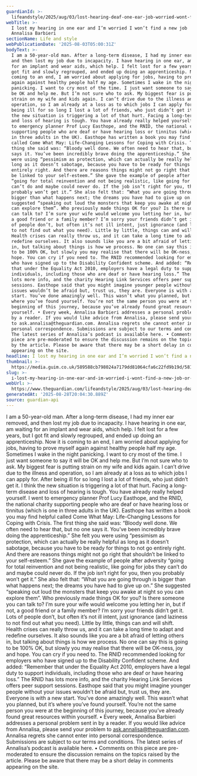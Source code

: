 ```yaml
---
guardianId: >-
  lifeandstyle/2025/aug/03/lost-hearing-deaf-one-ear-job-worried-wont-find-new-job
webTitle: >-
  I lost my hearing in one ear and I’m worried I won’t find a new job | Ask
  Annalisa Barbieri
sectionName: Life and style
webPublicationDate: '2025-08-03T05:00:31Z'
bodyText: >-
  I am a 50-year-old man. After a long-term disease, I had my inner ear removed,
  and then lost my job due to incapacity. I have hearing in one ear, am waiting
  for an implant and wear aids, which help. I felt lost for a few years, but I
  got fit and slowly regrouped, and ended up doing an apprenticeship. Now it is
  coming to an end, I am worried about applying for jobs, having to prove myself
  again against healthy people half my age. Sometimes I wake in the night
  panicking. I want to cry most of the time. I just want someone to say it will
  be OK and help me. But I’m not sure who to ask. My biggest fear is putting
  strain on my wife and kids again. I can’t drive due to the illness and
  operation, so I am already at a loss as to which jobs I can apply for. After
  being ill for so long I lost a lot of friends, who just didn’t get it. I think
  the new situation is triggering a lot of that hurt. Facing a long-term disease
  and loss of hearing is tough. You have already really helped yourself. I went
  to emergency planner Prof Lucy Easthope, and the RNID, the national charity
  supporting people who are deaf or have hearing loss or tinnitus (which is one
  in three adults in the UK). Easthope has written a book you may find helpful
  called Come What May: Life-Changing Lessons for Coping with Crisis. The first
  thing she said was: “Bloody well done. We often need to hear that, but no one
  says it. You’ve been incredibly brave doing the apprenticeship.” She felt you
  were using “pessimism as protection, which can actually be really helpful as
  long as it doesn’t sabotage, because you have to be ready for things to not go
  entirely right. And there are reasons things might not go right that shouldn’t
  be linked to your self-esteem.” She gave the example of people after adversity
  “going for total reinvention and not being realistic, like going for jobs they
  can’t do and maybe could never do. If the job isn’t right for you, then you
  probably won’t get it.” She also felt that: “What you are going through is
  bigger than what happens next; the dreams you have had to give up on.” She
  suggested “speaking out loud the monsters that keep you awake at night so you
  can explore them”. Who previously made things OK for you? Is there someone you
  can talk to? I’m sure your wife would welcome you letting her in, but if not,
  a good friend or a family member? I’m sorry your friends didn’t get it. Lots
  of people don’t, but often it’s not ill intent, just ignorance (and laziness
  to not find out what you need). Little by little, things can and will shift.
  Health crises can really throw us, and it can take a long time to adapt and
  redefine ourselves. It also sounds like you are a bit afraid of letting others
  in, but talking about things is how we process. No one can say this is going
  to be 100% OK, but slowly you may realise that there will be OK-ness, joy and
  hope. You can cry if you need to. The RNID recommended looking for employers
  who have signed up to the Disability Confident scheme. And added: “Remember
  that under the Equality Act 2010, employers have a legal duty to support
  individuals, including those who are deaf or have hearing loss.” The RNID has
  lots more info, and the charity Hearing Link Services offers peer support
  sessions. Easthope said that you might imagine younger people without your
  issues wouldn’t be afraid but, trust us, they are. Everyone is with a new
  start. You’ve done amazingly well. This wasn’t what you planned, but it’s
  where you’ve found yourself. You’re not the same person you were at the
  beginning of this journey, because you’ve already found great resources within
  yourself. • Every week, Annalisa Barbieri addresses a personal problem sent in
  by a reader. If you would like advice from Annalisa, please send your problem
  to ask.annalisa@theguardian.com. Annalisa regrets she cannot enter into
  personal correspondence. Submissions are subject to our terms and conditions.
  The latest series of Annalisa’s podcast is available here. • Comments on this
  piece are pre-moderated to ensure the discussion remains on the topics raised
  by the article. Please be aware that there may be a short delay in comments
  appearing on the site.
headline: I lost my hearing in one ear and I’m worried I won’t find a new job
thumbnail: >-
  https://media.guim.co.uk/589588cb798024a7179dd81064cfa6c22fd9b19d/581_0_3750_3000/500.jpg
slug: >-
  i-lost-my-hearing-in-one-ear-and-im-worried-i-wont-find-a-new-job-or-ask-annalisa-barbieri
webUrl: >-
  https://www.theguardian.com/lifeandstyle/2025/aug/03/lost-hearing-deaf-one-ear-job-worried-wont-find-new-job
generatedAt: '2025-08-28T20:04:30.889Z'
source: guardian-api
---
```

I am a 50-year-old man. After a long-term disease, I had my inner ear removed, and then lost my job due to incapacity. I have hearing in one ear, am waiting for an implant and wear aids, which help. I felt lost for a few years, but I got fit and slowly regrouped, and ended up doing an apprenticeship. Now it is coming to an end, I am worried about applying for jobs, having to prove myself again against healthy people half my age. Sometimes I wake in the night panicking. I want to cry most of the time. I just want someone to say it will be OK and help me. But I’m not sure who to ask. My biggest fear is putting strain on my wife and kids again. I can’t drive due to the illness and operation, so I am already at a loss as to which jobs I can apply for. After being ill for so long I lost a lot of friends, who just didn’t get it. I think the new situation is triggering a lot of that hurt. Facing a long-term disease and loss of hearing is tough. You have already really helped yourself. I went to emergency planner Prof Lucy Easthope, and the RNID, the national charity supporting people who are deaf or have hearing loss or tinnitus (which is one in three adults in the UK). Easthope has written a book you may find helpful called Come What May: Life-Changing Lessons for Coping with Crisis. The first thing she said was: “Bloody well done. We often need to hear that, but no one says it. You’ve been incredibly brave doing the apprenticeship.” She felt you were using “pessimism as protection, which can actually be really helpful as long as it doesn’t sabotage, because you have to be ready for things to not go entirely right. And there are reasons things might not go right that shouldn’t be linked to your self-esteem.” She gave the example of people after adversity “going for total reinvention and not being realistic, like going for jobs they can’t do and maybe could never do. If the job isn’t right for you, then you probably won’t get it.” She also felt that: “What you are going through is bigger than what happens next; the dreams you have had to give up on.” She suggested “speaking out loud the monsters that keep you awake at night so you can explore them”. Who previously made things OK for you? Is there someone you can talk to? I’m sure your wife would welcome you letting her in, but if not, a good friend or a family member? I’m sorry your friends didn’t get it. Lots of people don’t, but often it’s not ill intent, just ignorance (and laziness to not find out what you need). Little by little, things can and will shift. Health crises can really throw us, and it can take a long time to adapt and redefine ourselves. It also sounds like you are a bit afraid of letting others in, but talking about things is how we process. No one can say this is going to be 100% OK, but slowly you may realise that there will be OK-ness, joy and hope. You can cry if you need to. The RNID recommended looking for employers who have signed up to the Disability Confident scheme. And added: “Remember that under the Equality Act 2010, employers have a legal duty to support individuals, including those who are deaf or have hearing loss.” The RNID has lots more info, and the charity Hearing Link Services offers peer support sessions. Easthope said that you might imagine younger people without your issues wouldn’t be afraid but, trust us, they are. Everyone is with a new start. You’ve done amazingly well. This wasn’t what you planned, but it’s where you’ve found yourself. You’re not the same person you were at the beginning of this journey, because you’ve already found great resources within yourself. • Every week, Annalisa Barbieri addresses a personal problem sent in by a reader. If you would like advice from Annalisa, please send your problem to ask.annalisa@theguardian.com. Annalisa regrets she cannot enter into personal correspondence. Submissions are subject to our terms and conditions. The latest series of Annalisa’s podcast is available here. • Comments on this piece are pre-moderated to ensure the discussion remains on the topics raised by the article. Please be aware that there may be a short delay in comments appearing on the site.
